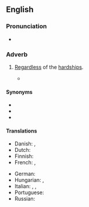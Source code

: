 ==English==

===Pronunciation===
* {{audio|en|en-au-come hell or high water.ogg|Audio (AU)}}

===Adverb===
{{head|en|adverb|head=[[come]] [[hell or high water]]}}

# {{lb|en|idiomatic}} [[regardless|Regardless]] of the [[hardship]]s.
#: {{ux|en|The pioneers were determined to build a community in the wilderness '''come hell or high water'''.}}
#* {{quote-book|1=en|year=1932|year_published=1965|author=Delos W. Lovelace|authorlink=Delos W. Lovelace|title=[[w:King Kong (1933 film)|King Kong]]|page=1|passage=Her crew knew that deep in her heart beat engines fit and able to push her blunt old nose ahead at a sweet fourteen knots, '''come Hell or high water'''.}}

====Synonyms====
* {{l|en|come what may}}
* {{l|en|rain or shine}}
* {{l|en|no matter what}}

====Translations====
{{trans-top-see|regardless of the hardships|come what may|rain or shine|no matter what}}
* Danish: {{t|da|med djævelens vold og magt|lit=by the devil's violence and might}}, {{t|da|koste hvad det være|lit=cost what it may}}
* Dutch: {{t|nl|wat er zich ook voordoet}}
* Finnish: {{t|fi|kävi miten kävi}}
* French: {{t+|fr|coûte que coûte}}, {{t+|fr|à tout prix}}
{{trans-mid}}
* German: {{t|de|koste es was es wolle}}
* Hungarian: {{t|hu|tűzön-vízen át}}, {{t|hu|ha esik, ha fúj}}
* Italian: {{t|it|cascasse il cielo}}, {{t|it|cascasse il mondo}}, {{t|it|succeda quel che succeda}}
* Portuguese: {{t|pt|faça chuva ou faça sol}}
* Russian: {{t+|ru|во что́ бы то ни ста́ло}}
{{trans-bottom}}